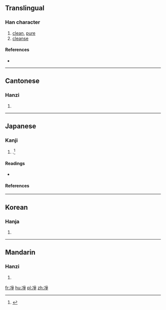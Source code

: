 {{also|净}}
==Translingual==

===Han character===
{{Han char|rn=15|rad=冫|as=08|sn=10|four=32157|canj=IMBSD|ids=⿰冫爭}}

# [[clean]], [[pure]]
# [[cleanse]]

====References====
* {{Han ref|kx=0132.400|dkj=01664|dj=0296.280|hdz=10299.061|uh=51C8|ud=20936|bh=D0E4|bd=53476}}

----

==Cantonese==

===Hanzi===
{{yue-hanzi|jyut=|y=jeng6, jing6|sim=净}}

# {{defn|lang=yue|sort=冫08}}

----

==Japanese==

===Kanji===
{{ja-kanji|grade=|rs=冫08}}

# {{alternative form of|浄|lang=ja}}.<ref name="gakken">{{cite-book|year=2002|author=Akiyasu Tōdō [''et al.'']|title=漢字源|ISBN=978-4053008893|passage=浄 凈淨}}</ref>

====Readings====
* {{ja-readings|on=[[そう]] (sō), [[しょう]] (shō)|kun=[[ひややかなさま]] (hiyayakanasama)}}

====References====
<references/>

----

==Korean==

===Hanja===
{{ko-hanja|hangeul=정|rv=jeong|mr=chŏng}}

# {{defn|lang=ko|sort=冫08}}

----

==Mandarin==

===Hanzi===
{{cmn-hanzi|sim=净|pin=[[jìng]] ([[jing4]]), [[liàng]] ([[liang4]])|wg=ching<sup>4</sup>, liang<sup>4</sup>}}

# {{defn|lang=cmn|sort=冫08}}

[[fr:凈]]
[[hu:凈]]
[[pl:凈]]
[[zh:凈]]
